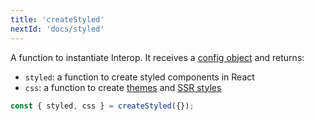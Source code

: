 ```yaml
---
title: 'createStyled'
nextId: 'docs/styled'
---
```


A function to instantiate Interop. It receives a [config object]() and returns:

- `styled`: a function to create styled components in React
- `css`: a function to create [themes]() and [SSR styles]()

```jsx
const { styled, css } = createStyled({});
```
